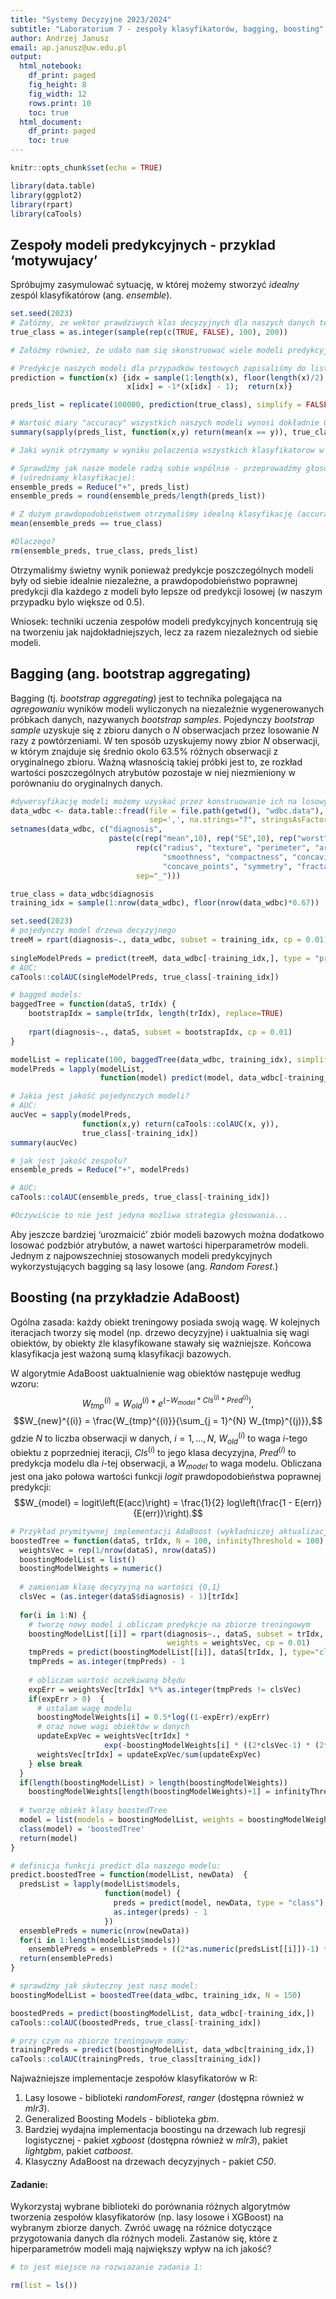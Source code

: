 ```yaml
---
title: "Systemy Decyzyjne 2023/2024"
subtitle: "Laboratorium 7 - zespoły klasyfikatorów, bagging, boosting"
author: Andrzej Janusz
email: ap.janusz@uw.edu.pl
output:
  html_notebook:
    df_print: paged
    fig_height: 8
    fig_width: 12
    rows.print: 10
    toc: true
  html_document:
    df_print: paged
    toc: true
---
```


```r
knitr::opts_chunk$set(echo = TRUE)

library(data.table)
library(ggplot2)
library(rpart)
library(caTools)
```

## Zespoły modeli predykcyjnych - przyklad 'motywujacy'

Spróbujmy zasymulować sytuację, w której możemy stworzyć _idealny_ zespól klasyfikatórow (ang. _ensemble_).

```r
set.seed(2023)
# Załóżmy, ze wektor prawdziwych klas decyzyjnych dla naszych danych testowych to true_class
true_class = as.integer(sample(rep(c(TRUE, FALSE), 100), 200))

# Załóżmy również, że udało nam się skonstruować wiele modeli predykcyjnych, lecz żaden z nich nie jest precyzyjny. 

# Predykcje naszych modeli dla przypadków testowych zapisaliśmy do listy preds_list
prediction = function(x) {idx = sample(1:length(x), floor(length(x)/2) - 1);
                          x[idx] = -1*(x[idx] - 1);  return(x)}

preds_list = replicate(100000, prediction(true_class), simplify = FALSE)

# Wartość miary "accuracy" wszystkich naszych modeli wynosi dokładnie 0.505
summary(sapply(preds_list, function(x,y) return(mean(x == y)), true_class))

# Jaki wynik otrzymamy w wyniku polaczenia wszystkich klasyfikatorow w jeden zespol?

# Sprawdźmy jak nasze modele radzą sobie wspólnie - przeprowadźmy głosowanie większościowe 
# (uśredniamy klasyfikacje):
ensemble_preds = Reduce("+", preds_list)
ensemble_preds = round(ensemble_preds/length(preds_list))

# Z dużym prawdopodobieństwem otrzymaliśmy idealną klasyfikację (accuracy == 1.0):
mean(ensemble_preds == true_class)

#Dlaczego?
rm(ensemble_preds, true_class, preds_list)
```
Otrzymaliśmy świetny wynik ponieważ predykcje poszczególnych modeli były od siebie idealnie niezależne, a prawdopodobieństwo poprawnej predykcji dla każdego z modeli było lepsze od predykcji losowej (w naszym przypadku bylo większe od $0.5$).

Wniosek: techniki uczenia zespołów modeli predykcyjnych koncentrują się na tworzeniu jak najdokładniejszych, lecz za razem niezależnych od siebie modeli.

## Bagging (ang. bootstrap aggregating)

Bagging (tj. _bootstrap aggregating_) jest to technika polegająca na _agregowaniu_ wyników modeli wyliczonych na niezależnie wygenerowanych próbkach danych, nazywanych _bootstrap samples_. Pojedynczy _bootstrap sample_ uzyskuje się z zbioru danych o $N$ obserwacjach przez losowanie $N$ razy z powtórzeniami. W ten sposób uzyskujemy nowy zbior $N$ obserwacji, w którym znajduje się średnio okolo $63.5\%$ różnych obserwacji z oryginalnego zbioru. Ważną własnością takiej próbki jest to, ze rozkład wartości poszczególnych atrybutów pozostaje w niej niezmieniony w porównaniu do oryginalnych danych.


```r
#dywersyfikację modeli możemy uzyskać przez konstruowanie ich na losowych podzbiorach danych.
data_wdbc <- data.table::fread(file = file.path(getwd(), "wdbc.data"), header = FALSE, 
                               sep=',', na.strings="?", stringsAsFactors = TRUE, drop = 1)
setnames(data_wdbc, c("diagnosis",
                      paste(c(rep("mean",10), rep("SE",10), rep("worst",10)),
                            rep(c("radius", "texture", "perimeter", "area",
                                  "smoothness", "compactness", "concavity",
                                  "concave_points", "symmetry", "fractal_dimension"),3),
                            sep="_")))

true_class = data_wdbc$diagnosis
training_idx = sample(1:nrow(data_wdbc), floor(nrow(data_wdbc)*0.67))
```

```r
set.seed(2023)
# pojedynczy model drzewa decyzyjnego
treeM = rpart(diagnosis~., data_wdbc, subset = training_idx, cp = 0.01)
                
singleModelPreds = predict(treeM, data_wdbc[-training_idx,], type = "prob")[, 2]
# AUC:
caTools::colAUC(singleModelPreds, true_class[-training_idx])

# bagged models:
baggedTree = function(dataS, trIdx) {
    bootstrapIdx = sample(trIdx, length(trIdx), replace=TRUE)
    
    rpart(diagnosis~., dataS, subset = bootstrapIdx, cp = 0.01)
}

modelList = replicate(100, baggedTree(data_wdbc, training_idx), simplify = FALSE)
modelPreds = lapply(modelList, 
                    function(model) predict(model, data_wdbc[-training_idx, ], type = "prob")[, 2])

# Jakia jest jakość pojedynczych modeli?
# AUC:
aucVec = sapply(modelPreds, 
                function(x,y) return(caTools::colAUC(x, y)), 
                true_class[-training_idx])
summary(aucVec)

# jak jest jakość zespołu?
ensemble_preds = Reduce("+", modelPreds)

# AUC:
caTools::colAUC(ensemble_preds, true_class[-training_idx])

#Oczywiście to nie jest jedyna możliwa strategia głosowania...
```

Aby jeszcze bardziej 'urozmaicić' zbiór modeli bazowych można dodatkowo losować podzbiór atrybutów, a nawet wartości hiperparametrów modeli. Jednym z najpowszechniej stosowanych modeli predykcyjnych wykorzystujących bagging są lasy losowe (ang. _Random Forest_.)

## Boosting (na przykładzie AdaBoost)

Ogólna zasada: każdy obiekt treningowy posiada swoją wagę. W kolejnych iteracjach tworzy się model (np. drzewo decyzyjne) i uaktualnia się wagi obiektów, by obiekty źle klasyfikowane stawały się ważniejsze. Końcowa klasyfikacja jest ważoną sumą klasyfikacji bazowych.

W algorytmie AdaBoost uaktualnienie wag obiektów następuje według wzoru:
$$W_{tmp}^{(i)} = W_{old}^{(i)} * e^{(-W_{model} * Cls^{(i)} * Pred^{(i)})},$$
$$W_{new}^{(i)} = \frac{W_{tmp}^{(i)}}{\sum_{j = 1}^{N} W_{tmp}^{(j)}},$$
gdzie $N$ to liczba obserwacji w danych, $i = 1, \ldots, N$, $W_{old}^{(i)}$ to waga $i$-tego obiektu z poprzedniej iteracji, $Cls^{(i)}$ to jego klasa decyzyjna, $Pred^{(i)}$ to predykcja modelu dla $i$-tej obserwacji, a $W_{model}$ to waga modelu. Obliczana jest ona jako połowa wartości funkcji _logit_ prawdopodobieństwa poprawnej predykcji:
$$W_{model} = logit\left(E(acc)\right) = \frac{1}{2} log\left(\frac{1 - E(err)}{E(err)}\right).$$

```r
# Przykład prymitywnej implementacji AdaBoost (wykładniczej aktualizacji wag) dla drzewa decyzyjnego:
boostedTree = function(dataS, trIdx, N = 100, infinityThreshold = 100) {
  weightsVec = rep(1/nrow(dataS), nrow(dataS))
  boostingModelList = list()
  boostingModelWeights = numeric()
  
  # zamieniam klasę decyzyjną na wartości {0,1}
  clsVec = (as.integer(dataS$diagnosis) - 1)[trIdx]
  
  for(i in 1:N) {
    # tworzę nowy model i obliczam predykcje na zbiorze treningowym
    boostingModelList[[i]] = rpart(diagnosis~., dataS, subset = trIdx, 
                                   weights = weightsVec, cp = 0.01)
    tmpPreds = predict(boostingModelList[[i]], dataS[trIdx, ], type="class")
    tmpPreds = as.integer(tmpPreds) - 1
    
    # obliczam wartość oczekiwaną błędu
    expErr = weightsVec[trIdx] %*% as.integer(tmpPreds != clsVec)
    if(expErr > 0)  {
      # ustalam wagę modelu
      boostingModelWeights[i] = 0.5*log((1-expErr)/expErr)
      # oraz nowe wagi obiektów w danych
      updateExpVec = weightsVec[trIdx] * 
                     exp(-boostingModelWeights[i] * ((2*clsVec-1) * (2*tmpPreds-1)))
      weightsVec[trIdx] = updateExpVec/sum(updateExpVec)
    } else break
  }
  if(length(boostingModelList) > length(boostingModelWeights))
    boostingModelWeights[length(boostingModelWeights)+1] = infinityThreshold
  
  # tworzę obiekt klasy boostedTree
  model = list(models = boostingModelList, weights = boostingModelWeights)
  class(model) = 'boostedTree'
  return(model)
}

# definicja funkcji predict dla naszego modelu:
predict.boostedTree = function(modelList, newData)  {
  predsList = lapply(modelList$models, 
                     function(model) {
                       preds = predict(model, newData, type = "class");
                       as.integer(preds) - 1
                     })
  ensemblePreds = numeric(nrow(newData))
  for(i in 1:length(modelList$models))
    ensemblePreds = ensemblePreds + ((2*as.numeric(predsList[[i]])-1) * modelList$weights[i])
  return(ensemblePreds)
}
```

```r
# sprawdźmy jak skuteczny jest nasz model:
boostingModelList = boostedTree(data_wdbc, training_idx, N = 150)

boostedPreds = predict(boostingModelList, data_wdbc[-training_idx,])
caTools::colAUC(boostedPreds, true_class[-training_idx])

# przy czym na zbiorze treningowym mamy:
trainingPreds = predict(boostingModelList, data_wdbc[training_idx,])
caTools::colAUC(trainingPreds, true_class[training_idx])
```

Najważniejsze implementacje zespołów klasyfikatorów w R:

  1. Lasy losowe - biblioteki _randomForest_, _ranger_ (dostępna również w _mlr3_).
  2. Generalized Boosting Models - biblioteka _gbm_.
  3. Bardziej wydajna implementacja boostingu na drzewach lub regresji logistycznej - pakiet _xgboost_ (dostępna również w _mlr3_), pakiet _lightgbm_, pakiet _catboost_.
  4. Klasyczny AdaBoost na drzewach decyzyjnych - pakiet _C50_.
  
#### Zadanie: 
Wykorzystaj wybrane biblioteki do porównania różnych algorytmów tworzenia zespołów klasyfikatorów (np. lasy losowe i XGBoost) na wybranym zbiorze danych. Zwróć uwagę na różnice dotyczące przygotowania danych dla różnych modeli. Zastanów się, które z hiperparametrów modeli mają największy wpływ na ich jakość?

```r
# to jest miejsce na rozwiazanie zadania 1:

rm(list = ls())
```


